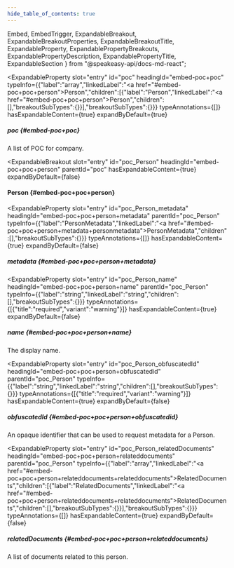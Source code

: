 ```yaml
---
hide_table_of_contents: true
---
```

  Embed,
  EmbedTrigger,
  ExpandableBreakout,
  ExpandableBreakoutProperties,
  ExpandableBreakoutTitle,
  ExpandableProperty,
  ExpandablePropertyBreakouts,
  ExpandablePropertyDescription,
  ExpandablePropertyTitle,
  ExpandableSection
} from "@speakeasy-api/docs-md-react";

<ExpandableSection>

<ExpandableProperty
  slot="entry"
  id="poc"
  headingId="embed-poc+poc"
  typeInfo={{"label":"array","linkedLabel":"<a href=\"#embed-poc+poc+person\">Person</a>","children":[{"label":"Person","linkedLabel":"<a href=\"#embed-poc+poc+person\">Person</a>","children":[],"breakoutSubTypes":{}}],"breakoutSubTypes":{}}}
  typeAnnotations={[]}
  hasExpandableContent={true}
  expandByDefault={true}
>

<ExpandablePropertyTitle slot="title">

##### poc \{#embed-poc+poc\}

</ExpandablePropertyTitle>

<ExpandablePropertyDescription slot="description">

A list of POC for company.

</ExpandablePropertyDescription>

<ExpandablePropertyBreakouts slot="breakouts">

<ExpandableBreakout
  slot="entry"
  id="poc_Person"
  headingId="embed-poc+poc+person"
  parentId="poc"
  hasExpandableContent={true}
  expandByDefault={false}
>

<ExpandableBreakoutTitle slot="title">

#### Person \{#embed-poc+poc+person\}

</ExpandableBreakoutTitle>

<ExpandableBreakoutProperties slot="properties">

<ExpandableProperty
  slot="entry"
  id="poc_Person_metadata"
  headingId="embed-poc+poc+person+metadata"
  parentId="poc_Person"
  typeInfo={{"label":"PersonMetadata","linkedLabel":"<a href=\"#embed-poc+poc+person+metadata+personmetadata\">PersonMetadata</a>","children":[],"breakoutSubTypes":{}}}
  typeAnnotations={[]}
  hasExpandableContent={true}
  expandByDefault={false}
>

<ExpandablePropertyTitle slot="title">

##### metadata \{#embed-poc+poc+person+metadata\}

</ExpandablePropertyTitle>

<ExpandablePropertyBreakouts slot="breakouts">

<Embed slot="embed">

<EmbedTrigger slot="trigger" embedTitle="metadata" triggerText="View metadata details">

<Embedmetadata />

</EmbedTrigger>

</Embed>

</ExpandablePropertyBreakouts>

</ExpandableProperty>

<ExpandableProperty
  slot="entry"
  id="poc_Person_name"
  headingId="embed-poc+poc+person+name"
  parentId="poc_Person"
  typeInfo={{"label":"string","linkedLabel":"string","children":[],"breakoutSubTypes":{}}}
  typeAnnotations={[{"title":"required","variant":"warning"}]}
  hasExpandableContent={true}
  expandByDefault={false}
>

<ExpandablePropertyTitle slot="title">

##### name \{#embed-poc+poc+person+name\}

</ExpandablePropertyTitle>

<ExpandablePropertyDescription slot="description">

The display name.

</ExpandablePropertyDescription>

</ExpandableProperty>

<ExpandableProperty
  slot="entry"
  id="poc_Person_obfuscatedId"
  headingId="embed-poc+poc+person+obfuscatedid"
  parentId="poc_Person"
  typeInfo={{"label":"string","linkedLabel":"string","children":[],"breakoutSubTypes":{}}}
  typeAnnotations={[{"title":"required","variant":"warning"}]}
  hasExpandableContent={true}
  expandByDefault={false}
>

<ExpandablePropertyTitle slot="title">

##### obfuscatedId \{#embed-poc+poc+person+obfuscatedid\}

</ExpandablePropertyTitle>

<ExpandablePropertyDescription slot="description">

An opaque identifier that can be used to request metadata for a Person.

</ExpandablePropertyDescription>

</ExpandableProperty>

<ExpandableProperty
  slot="entry"
  id="poc_Person_relatedDocuments"
  headingId="embed-poc+poc+person+relateddocuments"
  parentId="poc_Person"
  typeInfo={{"label":"array","linkedLabel":"<a href=\"#embed-poc+poc+person+relateddocuments+relateddocuments\">RelatedDocuments</a>","children":[{"label":"RelatedDocuments","linkedLabel":"<a href=\"#embed-poc+poc+person+relateddocuments+relateddocuments\">RelatedDocuments</a>","children":[],"breakoutSubTypes":{}}],"breakoutSubTypes":{}}}
  typeAnnotations={[]}
  hasExpandableContent={true}
  expandByDefault={false}
>

<ExpandablePropertyTitle slot="title">

##### relatedDocuments \{#embed-poc+poc+person+relateddocuments\}

</ExpandablePropertyTitle>

<ExpandablePropertyDescription slot="description">

A list of documents related to this person.

</ExpandablePropertyDescription>

<ExpandablePropertyBreakouts slot="breakouts">

</ExpandablePropertyBreakouts>

</ExpandableProperty>

</ExpandableBreakoutProperties>

</ExpandableBreakout>

</ExpandablePropertyBreakouts>

</ExpandableProperty>

</ExpandableSection>